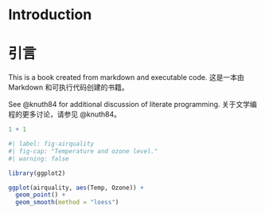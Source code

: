 # Introduction
# 引言

This is a book created from markdown and executable code.
这是一本由 Markdown 和可执行代码创建的书籍。

See @knuth84 for additional discussion of literate programming.
关于文学编程的更多讨论，请参见 @knuth84。


```r
1 + 1
```

```r
#| label: fig-airquality
#| fig-cap: "Temperature and ozone level."
#| warning: false

library(ggplot2)

ggplot(airquality, aes(Temp, Ozone)) + 
  geom_point() + 
  geom_smooth(method = "loess")
```
